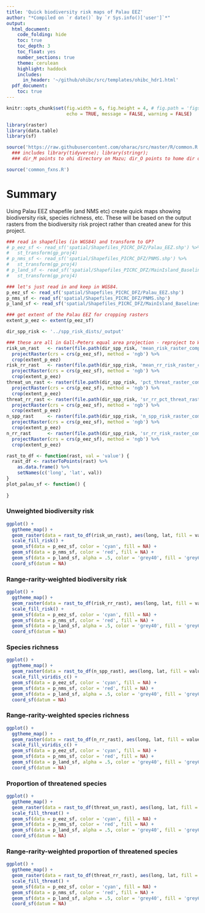```yaml
---
title: 'Quick biodiversity risk maps of Palau EEZ'
author: "*Compiled on `r date()` by `r Sys.info()['user']`*"
output: 
  html_document:
    code_folding: hide
    toc: true
    toc_depth: 3
    toc_float: yes
    number_sections: true
    theme: cerulean
    highlight: haddock
    includes: 
      in_header: '~/github/ohibc/src/templates/ohibc_hdr1.html'
  pdf_document:
    toc: true
---
```


``` r

knitr::opts_chunk$set(fig.width = 6, fig.height = 4, # fig.path = 'figs/',
                      echo = TRUE, message = FALSE, warning = FALSE)

library(raster)
library(data.table)
library(sf)

source('https://raw.githubusercontent.com/oharac/src/master/R/common.R')
  ### includes library(tidyverse); library(stringr); 
  ### dir_M points to ohi directory on Mazu; dir_O points to home dir on Mazu

source('common_fxns.R')
```

# Summary

Using Palau EEZ shapefile (and NMS etc) create quick maps showing biodiversity risk, species richness, etc.  These will be based on the output rasters from the biodiversity risk project rather than created anew for this project.

```r
### read in shapefiles (in WGS84) and transform to GP?
# p_eez_sf <- read_sf('spatial/Shapefiles_PICRC_DFZ/Palau_EEZ.shp') %>%
#   st_transform(gp_proj4)
# p_nms_sf <- read_sf('spatial/Shapefiles_PICRC_DFZ/PNMS.shp') %>%
#   st_transform(gp_proj4)
# p_land_sf <- read_sf('spatial/Shapefiles_PICRC_DFZ/MainIsland_Baselines.shp') %>%
#   st_transform(gp_proj4)

### let's just read in and keep in WGS84.
p_eez_sf <- read_sf('spatial/Shapefiles_PICRC_DFZ/Palau_EEZ.shp')
p_nms_sf <- read_sf('spatial/Shapefiles_PICRC_DFZ/PNMS.shp')
p_land_sf <- read_sf('spatial/Shapefiles_PICRC_DFZ/MainIsland_Baselines.shp')

### get extent of the Palau EEZ for cropping rasters
extent_p_eez <- extent(p_eez_sf)
```

```r

dir_spp_risk <- '../spp_risk_dists/_output'

### these are all in Gall-Peters equal area projection - reproject to WGS84...
risk_un_rast   <- raster(file.path(dir_spp_risk, 'mean_risk_raster_comp.tif')) %>%
  projectRaster(crs = crs(p_eez_sf), method = 'ngb') %>%
  crop(extent_p_eez)
risk_rr_rast   <- raster(file.path(dir_spp_risk, 'mean_rr_risk_raster_comp.tif')) %>%
  projectRaster(crs = crs(p_eez_sf), method = 'ngb') %>%
  crop(extent_p_eez)
threat_un_rast <- raster(file.path(dir_spp_risk, 'pct_threat_raster_comp.tif')) %>%
  projectRaster(crs = crs(p_eez_sf), method = 'ngb') %>%
  crop(extent_p_eez)
threat_rr_rast <- raster(file.path(dir_spp_risk, 'sr_rr_pct_threat_raster_comp.tif')) %>%
  projectRaster(crs = crs(p_eez_sf), method = 'ngb') %>%
  crop(extent_p_eez)
n_spp_rast     <- raster(file.path(dir_spp_risk, 'n_spp_risk_raster_comp.tif')) %>%
  projectRaster(crs = crs(p_eez_sf), method = 'ngb') %>%
  crop(extent_p_eez)
n_rr_rast      <- raster(file.path(dir_spp_risk, 'sr_rr_risk_raster_comp.tif')) %>%
  projectRaster(crs = crs(p_eez_sf), method = 'ngb') %>%
  crop(extent_p_eez)

```

```r
rast_to_df <- function(rast, val = 'value') {
  rast_df <- rasterToPoints(rast) %>%
    as.data.frame() %>%
    setNames(c('long', 'lat', val))
}
plot_palau_sf <- function() {
  
}

```

### Unweighted biodiversity risk

```r
ggplot() +
  ggtheme_map() +
  geom_raster(data = rast_to_df(risk_un_rast), aes(long, lat, fill = value)) +
  scale_fill_risk() +
  geom_sf(data = p_eez_sf, color = 'cyan', fill = NA) +
  geom_sf(data = p_nms_sf, color = 'red', fill = NA) +
  geom_sf(data = p_land_sf, alpha = .5, color = 'grey40', fill = 'grey60') +
  coord_sf(datum = NA)
```

### Range-rarity-weighted biodiversity risk

```r
ggplot() +
  ggtheme_map() +
  geom_raster(data = rast_to_df(risk_rr_rast), aes(long, lat, fill = value)) +
  scale_fill_risk() +
  geom_sf(data = p_eez_sf, color = 'cyan', fill = NA) +
  geom_sf(data = p_nms_sf, color = 'red', fill = NA) +
  geom_sf(data = p_land_sf, alpha = .5, color = 'grey40', fill = 'grey60') +
  coord_sf(datum = NA)
```

### Species richness

```r
ggplot() +
  ggtheme_map() +
  geom_raster(data = rast_to_df(n_spp_rast), aes(long, lat, fill = value)) +
  scale_fill_viridis_c() +
  geom_sf(data = p_eez_sf, color = 'cyan', fill = NA) +
  geom_sf(data = p_nms_sf, color = 'red', fill = NA) +
  geom_sf(data = p_land_sf, alpha = .5, color = 'grey40', fill = 'grey60') +
  coord_sf(datum = NA)
```

### Range-rarity-weighted species richness

```r
ggplot() +
  ggtheme_map() +
  geom_raster(data = rast_to_df(n_rr_rast), aes(long, lat, fill = value)) +
  scale_fill_viridis_c() +
  geom_sf(data = p_eez_sf, color = 'cyan', fill = NA) +
  geom_sf(data = p_nms_sf, color = 'red', fill = NA) +
  geom_sf(data = p_land_sf, alpha = .5, color = 'grey40', fill = 'grey60') +
  coord_sf(datum = NA)
```

### Proportion of threatened species

```r
ggplot() +
  ggtheme_map() +
  geom_raster(data = rast_to_df(threat_un_rast), aes(long, lat, fill = value)) +
  scale_fill_threat() +
  geom_sf(data = p_eez_sf, color = 'cyan', fill = NA) +
  geom_sf(data = p_nms_sf, color = 'red', fill = NA) +
  geom_sf(data = p_land_sf, alpha = .5, color = 'grey40', fill = 'grey60') +
  coord_sf(datum = NA)
```

### Range-rarity-weighted proportion of threatened species

```r
ggplot() +
  ggtheme_map() +
  geom_raster(data = rast_to_df(threat_rr_rast), aes(long, lat, fill = value)) +
  scale_fill_threat() +
  geom_sf(data = p_eez_sf, color = 'cyan', fill = NA) +
  geom_sf(data = p_nms_sf, color = 'red', fill = NA) +
  geom_sf(data = p_land_sf, alpha = .5, color = 'grey40', fill = 'grey60') +
  coord_sf(datum = NA)
```



